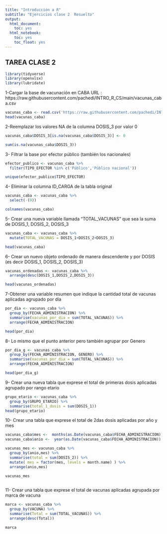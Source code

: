 ```yaml
---
title: "Introducción a R"
subtitle: "Ejercicios clase 2  Resuelto"
output:
  html_document:
    toc: yes
  html_notebook:
    toc: yes
    toc_float: yes
---
```

## TAREA CLASE 2

```r
library(tidyverse)
library(openxlsx)
library(lubridate)
```

1-Cargar la base de vacunación en CABA
URL : https://raw.githubusercontent.com/pachedi/INTRO_R_CS/main/vacunas_caba.csv
```r
vacunas_caba <- read.csv('https://raw.githubusercontent.com/pachedi/INTRO_R_CS/main/vacunas_caba.csv')
head(vacunas_caba)
```
2-Reemplazar los valores NA de la columna DOSIS_3 por valor 0
```r

vacunas_caba$DOSIS_3[is.na(vacunas_caba$DOSIS_3)] <- 0

sum(is.na(vacunas_caba$DOSIS_3))

```


3- Filtrar la base por efector público (también los nacionales)
```r
efector_publico <- vacunas_caba %>% 
  filter(TIPO_EFECTOR %in% c('Público','Público nacional'))

unique(efector_publico$TIPO_EFECTOR)

```
  
4- Eliminar la columna ID_CARGA de la tabla original
```r
vacunas_caba <- vacunas_caba %>% 
  select(-(9))

colnames(vacunas_caba)
```

5- Crear una nueva variable llamada "TOTAL_VACUNAS" que sea la suma de DOSIS_1, DOSIS_2, DOSIS_3
```r
vacunas_caba <- vacunas_caba %>% 
  mutate(TOTAL_VACUNAS = DOSIS_1+DOSIS_2+DOSIS_3)

head(vacunas_caba)
```

6- Crear un nuevo objeto ordenado de manera descendente y por DOSIS (es decir DOSIS_1, DOSIS_2, DOSIS_3)
```r
vacunas_ordenadas <- vacunas_caba %>% 
  arrange(desc(DOSIS_1,DOSIS_2,DOSIS_3))

head(vacunas_ordenadas)
```

7-Obtener una variable resumen que indique la cantidad total de vacunas aplicadas agrupado por día
```r
por_dia <- vacunas_caba %>% 
  group_by(FECHA_ADMINISTRACION) %>% 
  summarise(vacunas_por_dia = sum(TOTAL_VACUNAS)) %>% 
  arrange(FECHA_ADMINISTRACION)

head(por_dia)
```

8- Lo mismo que el punto anterior pero también agrupar por Genero
```r
por_dia_g <- vacunas_caba %>% 
  group_by(FECHA_ADMINISTRACION, GENERO) %>% 
  summarise(vacunas_por_dia = sum(TOTAL_VACUNAS)) %>% 
  arrange(FECHA_ADMINISTRACION)

head(por_dia_g)
```
9- Crear una nueva tabla que exprese el total de primeras dosis aplicadas agrupado por rango etario
```r
grupo_etario <- vacunas_caba %>% 
  group_by(GRUPO_ETARIO) %>% 
  summarise(total_1_dosis = sum(DOSIS_1))
head(grupo_etario)
```
10- Crear una tabla que exprese el total de 2das dosis aplicadas por año y mes
```r

vacunas_caba$mes <-  months(as.Date(vacunas_caba$FECHA_ADMINISTRACION)) 
vacunas_caba$anio <-  year(as.Date(vacunas_caba$FECHA_ADMINISTRACION)) 

vacunas_mes <- vacunas_caba %>% 
  group_by(anio,mes) %>% 
  summarise(total = sum(DOSIS_2)) %>% 
  mutate( mes = factor(mes, levels = month.name) ) %>% 
  arrange(anio,mes)

vacunas_mes
  
```
11- Crear una tabla que exprese el total de vacunas aplicadas agrupada por marca de vacuna
```r

marca <- vacunas_caba %>% 
  group_by(VACUNA) %>% 
  summarise(Total = sum(TOTAL_VACUNAS)) %>% 
  arrange(desc(Total))

marca
```

